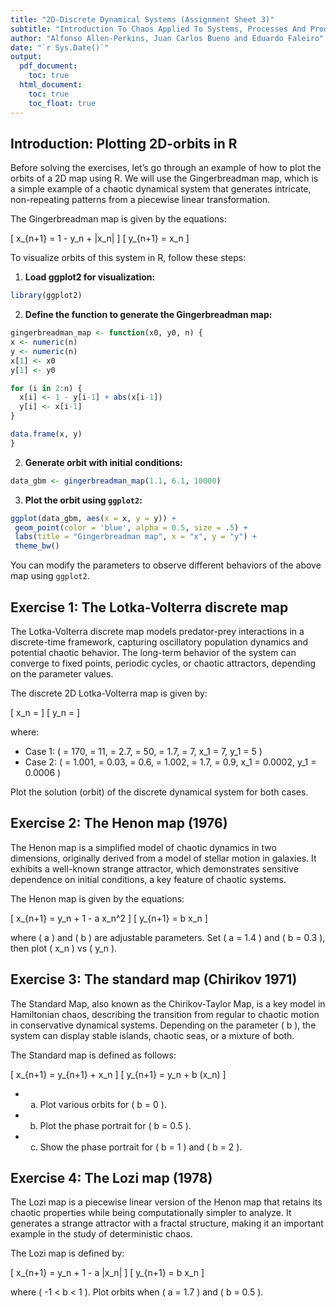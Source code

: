 ```yaml
---
title: "2D-Discrete Dynamical Systems (Assignment Sheet 3)"
subtitle: "Introduction To Chaos Applied To Systems, Processes And Products (ETSIDI, UPM)"
author: "Alfonso Allen-Perkins, Juan Carlos Bueno and Eduardo Faleiro"
date: "`r Sys.Date()`"
output:
  pdf_document:
    toc: true
  html_document:
    toc: true
    toc_float: true
---
```


## Introduction: Plotting 2D-orbits in R

Before solving the exercises, let's go through an example of how to plot the orbits of a 2D map using R. We will use the Gingerbreadman map, which is a simple example of a chaotic dynamical system that generates intricate, non-repeating patterns from a piecewise linear transformation.

The Gingerbreadman map is given by the equations:

\[
x_{n+1} = 1 - y_n + |x_n|
\]
\[
y_{n+1} = x_n
\]

To visualize orbits of this system in R, follow these steps:

1. **Load ggplot2 for visualization:**
```r
library(ggplot2)
```

2. **Define the function to generate the Gingerbreadman map:**

  ```r
gingerbreadman_map <- function(x0, y0, n) {
  x <- numeric(n)
  y <- numeric(n)
  x[1] <- x0
  y[1] <- y0
  
  for (i in 2:n) {
    x[i] <- 1 - y[i-1] + abs(x[i-1])
    y[i] <- x[i-1]
  }
  
  data.frame(x, y)
}
  ```
2. **Generate orbit with initial conditions:**
  ```r
data_gbm <- gingerbreadman_map(1.1, 6.1, 10000)
```
3. **Plot the orbit using `ggplot2`:**
 ```r
ggplot(data_gbm, aes(x = x, y = y)) +
  geom_point(color = 'blue', alpha = 0.5, size = .5) +
  labs(title = "Gingerbreadman map", x = "x", y = "y") +
  theme_bw()
  ```

You can modify the parameters to observe different behaviors of the above map using `ggplot2`.

## Exercise 1: The Lotka-Volterra discrete map
The Lotka-Volterra discrete map models predator-prey interactions in a discrete-time framework, capturing oscillatory population dynamics and potential chaotic behavior. The long-term behavior of the system can converge to fixed points, periodic cycles, or chaotic attractors, depending on the parameter values.

The discrete 2D Lotka-Volterra map is given by:

\[
x_n = \frac{\alpha x_{n-1} - \beta x_{n-1} y_{n-1}}{1 + \gamma x_{n-1}}
\]
\[
y_n = \frac{\delta y_{n-1} - \epsilon x_{n-1} y_{n-1}}{1 + \eta y_{n-1}}
\]

where:

- Case 1: \( \alpha = 170, \beta = 11, \gamma = 2.7, \delta = 50, \epsilon = 1.7, \eta = 7, x_1 = 7, y_1 = 5 \)
- Case 2: \( \alpha = 1.001, \beta = 0.03, \gamma = 0.6, \delta = 1.002, \epsilon = 1.7, \eta = 0.9, x_1 = 0.0002, y_1 = 0.0006 \)

Plot the solution (orbit) of the discrete dynamical system for both cases.

## Exercise 2:  The Henon map (1976)
The Henon map is a simplified model of chaotic dynamics in two dimensions, originally derived from a model of stellar motion in galaxies. It exhibits a well-known strange attractor, which demonstrates sensitive dependence on initial conditions, a key feature of chaotic systems. 

The Henon map is given by the equations:

\[
x_{n+1} = y_n + 1 - a x_n^2
\]
\[
y_{n+1} = b x_n
\]

where \( a \) and \( b \) are adjustable parameters. Set \( a = 1.4 \) and \( b = 0.3 \), then plot \( x_n \) vs \( y_n \).

## Exercise 3: The standard map (Chirikov 1971)
The Standard Map, also known as the Chirikov-Taylor Map, is a key model in Hamiltonian chaos, describing the transition from regular to chaotic motion in conservative dynamical systems. Depending on the parameter \( b \), the system can display stable islands, chaotic seas, or a mixture of both.

The Standard map is defined as follows:

\[
x_{n+1} = y_{n+1} + x_n
\]
\[
y_{n+1} = y_n + b \sin(x_n)
\]

- (a) Plot various orbits for \( b = 0 \).
- (b) Plot the phase portrait for \( b = 0.5 \).
- (c) Show the phase portrait for \( b = 1 \) and \( b = 2 \).

## Exercise 4: The Lozi map (1978)
The Lozi map is a piecewise linear version of the Henon map that retains its chaotic properties while being computationally simpler to analyze. It generates a strange attractor with a fractal structure, making it an important example in the study of deterministic chaos.

The Lozi map is defined by:

\[
x_{n+1} = y_n + 1 - a |x_n|
\]
\[
y_{n+1} = b x_n
\]

where \( -1 < b < 1 \). Plot orbits when \( a = 1.7 \) and \( b = 0.5 \).
